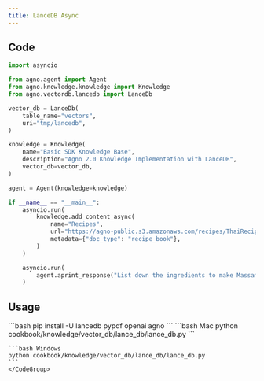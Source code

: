 ```yaml
---
title: LanceDB Async
---
```


## Code

```python cookbook/knowledge/vector_db/lance_db/lance_db.py
import asyncio

from agno.agent import Agent
from agno.knowledge.knowledge import Knowledge
from agno.vectordb.lancedb import LanceDb

vector_db = LanceDb(
    table_name="vectors",
    uri="tmp/lancedb",
)

knowledge = Knowledge(
    name="Basic SDK Knowledge Base",
    description="Agno 2.0 Knowledge Implementation with LanceDB",
    vector_db=vector_db,
)

agent = Agent(knowledge=knowledge)

if __name__ == "__main__":
    asyncio.run(
        knowledge.add_content_async(
            name="Recipes",
            url="https://agno-public.s3.amazonaws.com/recipes/ThaiRecipes.pdf",
            metadata={"doc_type": "recipe_book"},
        )
    )

    asyncio.run(
        agent.aprint_response("List down the ingredients to make Massaman Gai", markdown=True)
    )
```

## Usage

<Steps>
  <Snippet file="create-venv-step.mdx" />

  <Step title="Install libraries">
    ```bash
    pip install -U lancedb pypdf openai agno
    ```
  </Step>

  <Step title="Run Agent">
    <CodeGroup>
    ```bash Mac
    python cookbook/knowledge/vector_db/lance_db/lance_db.py
    ```

    ```bash Windows
    python cookbook/knowledge/vector_db/lance_db/lance_db.py
    ```
    </CodeGroup>
  </Step>
</Steps>